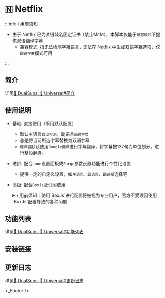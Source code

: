 
# 🇳 Netflix

:::info ℹ️ 用前须知

* 由于 Netflix 已为关键域名固定证书（禁止MitM），本脚本仅能于`兼容模式`下提供双语翻译字幕
  * 兼容模式: 指无法检测字幕语言，无法在 Netflix 中生成双语字幕选项，仅`翻译字幕`模式可用

:::

## 简介
详见[🍿 DualSubs: 🔣 Universal#简介](./universal#简介)

## 使用说明
* 基础: 直接使用（采用默认配置）
  * 默认主语言`自动检测`，副语言`简体中文`
  * 总是将当前所选字幕替换为双语字幕
  * `翻译器`默认使用`Google翻译`进行字幕翻译，将字幕按127句为单位划分，进行整段翻译。
* 进阶: 配合`Loon`设置面板或`Surge`参数设置功能进行个性化设置
  * 提供一定的自定义设置，如`主语言`、`副语言`、`翻译器`选择等
* 高级: 配合`BoxJs`及订阅使用
  <details>
  <summary>ℹ️ 用前须知：使用`BoxJs`进行配置将被视为专业用户，官方不受理因使用`BoxJs`配置导致的各种问题</summary>

  1. 安装`BoxJs`插件并更新引用资源或脚本:
    * 安装方法及下载链接详见: [🧰 BoxJs](./box-js)
  2. 在`BoxJs`的配置面板中进行个性化设置:
     1. 浏览器访问[BoxJs.com](http://boxjs.com)
     2. 在[`应用`](http://boxjs.com/#/app)页面点开`DualSubs`折叠
     3. 根据需要配置每个流媒体平台的设置
     4. (可选) 在`DualSubs: Verify`中配置第三方API验证信息
     5. (可选) 在`DualSubs: Advanced Options`中配置高级设置
    * `字幕类型`为多选框，多选保存后，对应APP中的`字幕`选项也会增加对应的字幕选项
    * `首选语言`为主语言，对应第一行字幕语言
    * `次选语言`为副语言，对应第二行字幕语言
    * 需在`字幕类型`中勾选`外部字幕`,`外部字幕文件URL`中填写的字幕文件才会生效（需要为绝对路径，支持WebVTT, SRT）
    * `外部字幕偏移量`为内置字幕时间轴矫正功能，时间单位为毫秒，正负整数，可以用来省略第三方字幕转换器
    * `播放记录缓存数量`提供设置数量的复数缓存空间，当你的设备同时为局域网内多个设备提供流媒体平台字幕增强功能时，保证字幕数据不会错乱，同时对于`Disney+`这种自带长期缓存的流媒体平台，提供更好的兼容性
    * `时间戳公差`为`官方字幕`或`外部字幕`匹配时，每句字幕匹配时的时间容差，因同平台同视频不同语言字幕往往交付不同翻译人员进行翻译，相同台词的时间戳可能有0.5秒-1.5秒乃至更多的误差，或者一句台词对应另外一种语言多句台词的情况，`时间戳公差`值会将此误差范围的台词视为同一句台词进行合并，且支持一句台词对多句台词合并
  </details>

## 功能列表
详见[🍿 DualSubs: 🔣 Universal#功能列表](./universal#功能列表)

## 安装链接

<ModuleInstall urlPrefix="https://github.com/DualSubs/Netflix/releases/latest/download/">
  <ModuleInstall.Tab type="loon">
    <ModuleInstall.Item
      url="DualSubs.Netflix.plugin"
      badge={[
        {
          type: "tip",
          text: "MitM",
          outline: true,
        },
        {
          type: "info",
          text: "脚本",
          outline: true,
        },
      ]}
    />
  </ModuleInstall.Tab>
  <ModuleInstall.Tab type="surge">
    <ModuleInstall.Item
      url="DualSubs.Netflix.sgmodule"
      badge={[
        {
          type: "danger",
          text: "MitM",
          outline: true,
        },
        {
          type: "warning",
          text: "脚本",
          outline: true,
        },
      ]}
    />
  </ModuleInstall.Tab>
  <ModuleInstall.Tab type="stash">
    <ModuleInstall.Item
      url="DualSubs.Netflix.stoverride"
      badge={[
        {
          type: "info",
          text: "覆写",
          outline: true,
        },
        {
          type: "info",
          text: "MitM",
          outline: true,
        },
        {
          type: "info",
          text: "脚本",
          outline: true,
        },
      ]}
    />
  </ModuleInstall.Tab>
  <ModuleInstall.Tab type="egern">
    <ModuleInstall.Item
      url="DualSubs.Netflix.yaml"
    />
  </ModuleInstall.Tab>
  <ModuleInstall.Tab type="qx">
    <ModuleInstall.Item
      url="DualSubs.Netflix.snippet"
      badge={[
        {
          type: "danger",
          text: "重写",
          outline: true,
        },
        {
          type: "tip",
          text: "MitM",
          outline: true,
        },
      ]}
    />
  </ModuleInstall.Tab>
  <ModuleInstall.Tab type="shadowrocket">
    <ModuleInstall.Item
      url="DualSubs.Netflix.srmodule"
      badge={[
        {
          type: "tip",
          text: "HTTPS 解密",
          outline: true,
        },
      ]}
    />
  </ModuleInstall.Tab>
</ModuleInstall>

## 更新日志
详见[🍿 DualSubs: 🔣 Universal#更新日志](./universal#更新日志)

<_Footer />
